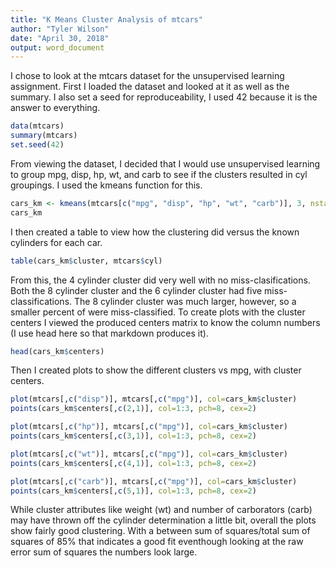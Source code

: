 ```yaml
---
title: "K Means Cluster Analysis of mtcars"
author: "Tyler Wilson"
date: "April 30, 2018"
output: word_document
---
```


I chose to look at the mtcars dataset for the unsupervised learning assignment. First I loaded the dataset and looked at it as well as the summary. I also set a seed for reproduceability, I used 42 because it is the answer to everything. 
```r
data(mtcars)
summary(mtcars)
set.seed(42)
```
From viewing the dataset, I decided that I would use unsupervised learning to group mpg, disp, hp, wt, and carb to see if the clusters resulted in cyl groupings. I used the kmeans function for this.
```r
cars_km <- kmeans(mtcars[c("mpg", "disp", "hp", "wt", "carb")], 3, nstart = 25)
cars_km
```
I then created a table to view how the clustering did versus the known cylinders for each car.
```r
table(cars_km$cluster, mtcars$cyl)
```
From this, the 4 cylinder cluster did very well with no miss-clasifications. Both the 8 cylinder cluster and the 6 cylinder cluster had five miss-classifications. The 8 cylinder cluster was much larger, however, so a smaller percent of were miss-classified. 
To create plots with the cluster centers I viewed the produced centers matrix to know the column numbers (I use head here so that markdown produces it).
```r
head(cars_km$centers)
```
Then I created plots to show the different clusters vs mpg, with cluster centers.
```r
plot(mtcars[,c("disp")], mtcars[,c("mpg")], col=cars_km$cluster)
points(cars_km$centers[,c(2,1)], col=1:3, pch=8, cex=2)
```
```r
plot(mtcars[,c("hp")], mtcars[,c("mpg")], col=cars_km$cluster)
points(cars_km$centers[,c(3,1)], col=1:3, pch=8, cex=2)
```
```r
plot(mtcars[,c("wt")], mtcars[,c("mpg")], col=cars_km$cluster)
points(cars_km$centers[,c(4,1)], col=1:3, pch=8, cex=2)
```
```r
plot(mtcars[,c("carb")], mtcars[,c("mpg")], col=cars_km$cluster)
points(cars_km$centers[,c(5,1)], col=1:3, pch=8, cex=2)
```
While cluster attributes like weight (wt) and number of carborators (carb) may have thrown off the cylinder determination a little bit, overall the plots show fairly good clustering. With a between sum of squares/total sum of squares of 85% that indicates a good fit eventhough looking at the raw error sum of squares the numbers look large.

